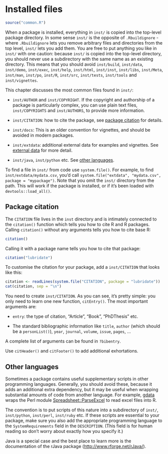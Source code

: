 # Installed files {#inst}

```r
source("common.R")
```

When a package is installed, everything in `inst/` is copied into the top-level package directory. In some sense `inst/` is the opposite of `.Rbuildignore` - where `.Rbuildignore` lets you remove arbitrary files and directories from the top level, `inst/` lets you add them. You are free to put anything you like in `inst/` with one caution: because `inst/` is copied into the top-level directory, you should never use a subdirectory with the same name as an existing directory. This means that you should avoid `inst/build`, `inst/data`, `inst/demo`, `inst/exec`, `inst/help`, `inst/html`, `inst/inst`, `inst/libs`, `inst/Meta`, `inst/man`, `inst/po`, `inst/R`, `inst/src`, `inst/tests`, `inst/tools` and `inst/vignettes`.

This chapter discusses the most common files found in `inst/`:

* `inst/AUTHOR` and `inst/COPYRIGHT`. If the copyright and authorship of a 
  package is particularly complex, you can use plain text files, 
  `inst/COPYRIGHTS` and `inst/AUTHORS`, to provide more information.

* `inst/CITATION`: how to cite the package, see 
  [package citation](#inst-citation) for details.

* `inst/docs`: This is an older convention for vignettes, and should be avoided 
   in modern packages.

* `inst/extdata`: additional external data for examples and vignettes. 
  See [external data](#data-extdata) for more detail.

* `inst/java`, `inst/python` etc. See [other languages](#inst-other-langs).

To find a file in `inst/` from code use `system.file()`. For example, to find `inst/extdata/mydata.csv`, you'd call `system.file("extdata", "mydata.csv", package = "mypackage")`. Note that you omit the `inst/` directory from the path. This will work if the package is installed, or if it's been loaded with `devtools::load_all()`.

## Package citation {#inst-citation}

The `CITATION` file lives in the `inst` directory and is intimately connected to the `citation()` function which tells you how to cite R and R packages. Calling `citation()` without any arguments tells you how to cite base R:

```r
citation()
```

Calling it with a package name tells you how to cite that package:

```r
citation("lubridate")
```

To customise the citation for your package, add a `inst/CITATION` that looks like this:

```r
citation <- readLines(system.file("CITATION", package = "lubridate"))
cat(citation, sep = "\n")
```

You need to create `inst/CITATION`. As you can see, it's pretty simple: you only need to learn one new function, `citEntry()`. The most important arguments are:

* `entry`: the type of citation, "Article", "Book", "PhDThesis" etc.

* The standard bibliographic information like `title`, `author` (which should 
  be a `personList()`), `year`, `journal`, `volume`, `issue`, `pages`, ...
  
A complete list of arguments can be found in `?bibentry`.

Use `citHeader()` and `citFooter()` to add additional exhortations.

## Other languages {#inst-other-langs}

Sometimes a package contains useful supplementary scripts in other programming languages. Generally, you should avoid these, because it adds an additional extra dependency, but it may be useful when wrapping substantial amounts of code from another language. For example, [gdata](https://cran.r-project.org/web/packages/gdata/index.html) wraps the Perl module [Spreadsheet::ParseExcel](https://search.cpan.org/~dougw/Spreadsheet-ParseExcel-0.65/) to read excel files into R.

The convention is to put scripts of this nature into a subdirectory of `inst/`, `inst/python`, `inst/perl`, `inst/ruby` etc. If these scripts are essential to your package, make sure you also add the appropriate programming language to the `SystemRequirements` field in the `DESCRIPTION`. (This field is for human reading so don't worry about exactly how you specify it.)

Java is a special case and the best place to learn more is the documentation of the rJava package (<http://www.rforge.net/rJava/>).
